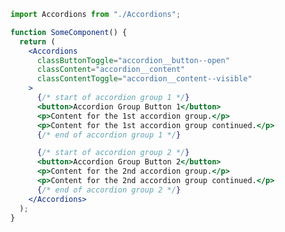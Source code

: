 ```jsx
import Accordions from "./Accordions";

function SomeComponent() {
  return (
    <Accordions
      classButtonToggle="accordion__button--open"
      classContent="accordion__content"
      classContentToggle="accordion__content--visible"
    >
      {/* start of accordion group 1 */}
      <button>Accordion Group Button 1</button>
      <p>Content for the 1st accordion group.</p>
      <p>Content for the 1st accordion group continued.</p>
      {/* end of accordion group 1 */}

      {/* start of accordion group 2 */}
      <button>Accordion Group Button 2</button>
      <p>Content for the 2nd accordion group.</p>
      <p>Content for the 2nd accordion group continued.</p>
      {/* end of accordion group 2 */}
    </Accordions>
  );
}
```
